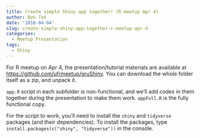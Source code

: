 ```yaml
---
title: Create simple Shiny app together! (R meetup Apr 4)
author: Ben Toh
date: '2018-04-04'
slug: create-simple-shiny-app-together-r-meetup-apr-4
categories:
  - Meetup Presentation
tags:
  - Shiny
---
```


For R meetup on Apr 4, the presentation/tutorial materials are available at [https://github.com/ufrmeetup/gruShiny](https://github.com/ufrmeetup/gruShiny). You can download the whole folder itself as a zip, and unpack it.

`app.R` script in each subfolder is non-functional, and we'll add codes in them together during the presentation to make them work. `appFull.R` is the fully functional copy.

For the script to work, you'll need to install the `shiny` and `tidyverse` packages (and their dependencies). To install the packages, type `install.packages(c("shiny", "tidyverse"))` in the console.